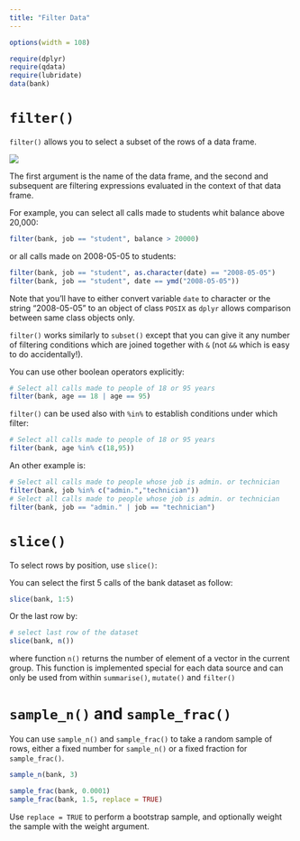 ```yaml
---
title: "Filter Data"
---
```


```r
options(width = 108)
```

```r
require(dplyr)
require(qdata)
require(lubridate)
data(bank)
```


# `filter()`

`filter()` allows you to select a subset of the rows of a data frame.

![](images/fil.png) 

The first argument is the name of the data frame, and the second and subsequent are filtering expressions evaluated in the context of that data frame.

For example, you can select all calls made to students whit balance above 20,000:
```r
filter(bank, job == "student", balance > 20000)
```

or all calls made on 2008-05-05 to students:

```r
filter(bank, job == "student", as.character(date) == "2008-05-05")
filter(bank, job == "student", date == ymd("2008-05-05"))
```


Note that you'll have to either convert variable `date` to character or the string "2008-05-05" to an object of class `POSIX` as `dplyr` allows comparison between same class objects only.

`filter()` works similarly to `subset()` except that you can give it any number of filtering conditions which are joined together with `&` (not `&&` which is easy to do accidentally!). 

You can use other boolean operators explicitly:

```r
# Select all calls made to people of 18 or 95 years
filter(bank, age == 18 | age == 95)
```

`filter()` can be used also with `%in%` to establish conditions under which filter: 

```r
# Select all calls made to people of 18 or 95 years
filter(bank, age %in% c(18,95))
```

An other example is:

```r
# Select all calls made to people whose job is admin. or technician 
filter(bank, job %in% c("admin.","technician"))
# Select all calls made to people whose job is admin. or technician 
filter(bank, job == "admin." | job == "technician")
```


# `slice()`
To select rows by position, use `slice()`:

You can select the first 5 calls of the bank dataset as follow:

```r
slice(bank, 1:5)
```

Or the last row by:


```r
# select last row of the dataset
slice(bank, n()) 
```

<!--
This function is implemented special for each data source and can only be used from within summarise, mutate and filter 
-->

where function `n()` returns the number of element of a vector in the current group. This function is implemented special for each data source and can only be used from within `summarise()`, `mutate()` and `filter()`

<!--
?n

or the last call
-->


# `sample_n()` and `sample_frac()`

You can use `sample_n()` and `sample_frac()` to take a random sample of rows, either a fixed number for `sample_n()` or a fixed fraction for `sample_frac()`.

```r
sample_n(bank, 3)
```

```r
sample_frac(bank, 0.0001)
sample_frac(bank, 1.5, replace = TRUE)
```

Use `replace = TRUE` to perform a bootstrap sample, and optionally weight the sample with the weight argument.

